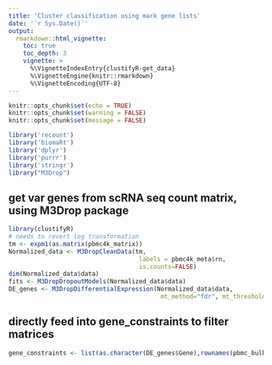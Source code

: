 ```yaml
---
title: 'Cluster classification using mark gene lists'
date: '`r Sys.Date()`'
output:
  rmarkdown::html_vignette:
    toc: true
    toc_depth: 3
    vignette: >
      %\VignetteIndexEntry{clustifyR-get_data}
      %\VignetteEngine{knitr::rmarkdown}
      %\VignetteEncoding{UTF-8}
---
```


```r
knitr::opts_chunk$set(echo = TRUE)
knitr::opts_chunk$set(warning = FALSE)
knitr::opts_chunk$set(message = FALSE)
```

```r
library('recount')
library('biomaRt')
library('dplyr')
library('purrr')
library('stringr')
library("M3Drop")
```

## get var genes from scRNA seq count matrix, using M3Drop package

```r
library(clustifyR)
# needs to revert log transformation
tm <- expm1(as.matrix(pbmc4k_matrix))
Normalized_data <- M3DropCleanData(tm,
                                    labels = pbmc4k_meta$rn,
                                    is.counts=FALSE)
dim(Normalized_data$data)
fits <- M3DropDropoutModels(Normalized_data$data)
DE_genes <- M3DropDifferentialExpression(Normalized_data$data,
                                          mt_method="fdr", mt_threshold=0.01)
```

## directly feed into gene_constraints to filter matrices
```r
gene_constraints <- list(as.character(DE_genes$Gene),rownames(pbmc_bulk_matrix))
```
